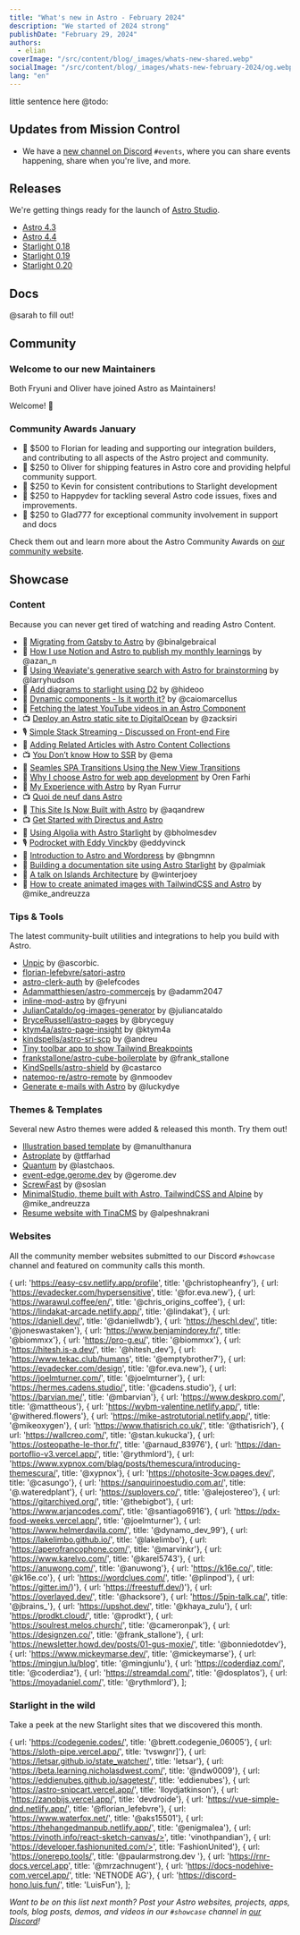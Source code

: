 ```yaml
---
title: "What's new in Astro - February 2024"
description: "We started of 2024 strong"
publishDate: "February 29, 2024"
authors:
  - elian
coverImage: "/src/content/blog/_images/whats-new-shared.webp"
socialImage: "/src/content/blog/_images/whats-new-february-2024/og.webp"
lang: "en"
---
```


little sentence here @todo:

## Updates from Mission Control

- We have a [new channel on Discord](/chat) `#events`, where you can share events happening, share when you're live, and more.

## Releases

We're getting things ready for the launch of [Astro Studio](https://studio.astro.build).

- [Astro 4.3](https://astro.build/blog/astro-430/)
- [Astro 4.4](https://astro.build/blog/astro-440/) 
- [Starlight 0.18](https://github.com/withastro/starlight/releases/tag/%40astrojs%2Fstarlight%400.18.0) 
- [Starlight 0.19](https://github.com/withastro/starlight/releases/tag/%40astrojs%2Fstarlight%400.19.0)
- [Starlight 0.20](https://github.com/withastro/starlight/releases/tag/%40astrojs%2Fstarlight%400.20.0)

## Docs

@sarah to fill out!

## Community

### Welcome to our new Maintainers

Both Fryuni and Oliver have joined Astro as Maintainers!

Welcome! 🎉

### Community Awards January

- 🌟 $500 to Florian for leading and supporting our integration builders, and contributing to all aspects of the Astro project and community.
- 🍾 $250 to Oliver for shipping features in Astro core and providing helpful community support.
- 🎈 $250 to Kevin for consistent contributions to Starlight development
- 🎊 $250 to Happydev for tackling several Astro code issues, fixes and improvements.
- 🎉 $250 to Glad777 for exceptional community involvement in support and docs

Check them out and learn more about the Astro Community Awards on [our community website](https://community.astro.build).

## Showcase

### Content

Because you can never get tired of watching and reading Astro Content.

- 📄 [Migrating from Gatsby to Astro](https://logarithmicspirals.com/blog/migrating-from-gatsby-to-astro/) by @binalgebraical
- 📄 [How I use Notion and Astro to publish my monthly learnings](https://azan-n.com/projects/2024-02-08t091659138z/) by @azan_n
- 📄 [Using Weaviate's generative search with Astro for brainstorming](https://larryhudson.io/astro-weaviate-brainstorm/) by @larryhudson
- 📄 [Add diagrams to starlight using D2](https://hideoo.dev/notes/starlight-add-diagrams-using-d2) by @hideoo
- 📄 [Dynamic components - Is it worth it?](https://dev.to/marcelluscaio/dynamic-components-is-it-worth-it-28m5) by @caiomarcellus
- 📄 [Fetching the latest YouTube videos in an Astro Component](https://techsquidtv.com/blog/astro-fetching-youtube-videos-with-rss/)
- 📺 [Deploy an Astro static site to DigitalOcean](https://www.youtube.com/watch?v=a6t93CFnmps) by @zacksiri
- 🎙️ [Simple Stack Streaming - Discussed on Front-end Fire](https://open.spotify.com/episode/6Y7RCXFJQtUxYGNXqemFw7)		
- 📄 [Adding Related Articles with Astro Content Collections](https://blog.codybrunner.com/2024/adding-related-articles-with-astro-content-collections/)	
- 📺 [You Don’t know How to SSR](https://portal.gitnation.org/contents/you-dont-know-how-to-ssr) by @ema
- 📄 [Seamles SPA Transitions Using the New View Transitions](https://semaphoreci.com/blog/view-transitions-api-astrojs)
- 📄 [Why I choose Astro for web app development](https://ryanfurrer.com/blog/my-experience-with-astro/) by Oren Farhi
- 📄 [My Experience with Astro](https://orizens.com/blog/why-i-chose-astro-for-web-app-dev-in-2024/) by Ryan Furrur
- 📺 [Quoi de neuf dans Astro](https://parlons-dev.com/episodes/quoi-de-neuf-dans-astro)
- 📄 [This Site Is Now Built with Astro](https://aqandrew.com/blog/now-built-with-astro/) by @aqandrew
- 📺 [Get Started with Directus and Astro](https://directus.io/tv/stack-up/astro)
- 📄 [Using Algolia with Astro Starlight](https://www.algolia.com/blog/engineering/algolia-docsearch-astro-starlight/) by @bholmesdev
- 🎙️ [Podrocket with Eddy Vinck](https://twitter.com/podrocketpod/status/1760351149440335877)by @eddyvinck
- 📄 [Introduction to Astro and Wordpress](https://dev.to/bngmnn/leveraging-wordpress-as-a-headless-cms-for-your-astro-website-a-comprehensive-guide-a4d) by @bngmnn
- 📄 [Building a documentation site using Astro Starlight](https://maciekpalmowski.dev/blog/building-a-documentation-site-using-astro-starlight/) by @palmiak
- 📄 [A talk on Islands Architecture](https://js-astro-islands-demo.netlify.app/) by @winterjoey
- 📄 [How to create animated images with TailwindCSS and Astro](https://lexingtonthemes.com/tutorials/how-to-create-animated-images-with-tailwind-css-and-astro-js/) by @mike_andreuzza	

### Tips & Tools

The latest community-built utilities and integrations to help you build with Astro.

- [Unpic](https://unpic.pics/blog/unpic-astro-image-service/) by @ascorbic.
- [florian-lefebvre/satori-astro](https://github.com/florian-lefebvre/satori-astro)
- [astro-clerk-auth](https://www.npmjs.com/package/astro-clerk-auth) by @elefcodes
- [Adammatthiesen/astro-commercejs](https://github.com/Adammatthiesen/astro-commercejs) by @adamm2047
- [inline-mod-astro](https://inox-tools.vercel.app/inline-mod) by @fryuni
- [JulianCataldo/og-images-generator](https://github.com/JulianCataldo/og-images-generator#astro-integration) by @juliancataldo
- [BryceRussell/astro-pages](https://github.com/BryceRussell/astro-pages) by @bryceguy
- [ktym4a/astro-page-insight](https://github.com/ktym4a/astro-page-insight) by @ktym4a
- [kindspells/astro-sri-scp](https://www.npmjs.com/package/@kindspells/astro-sri-csp) by @andreu
- [Tiny toolbar app to show Tailwind Breakpoints](https://elk.zone/m.webtoo.ls/@zero_gravitas@indieweb.social/111925333428424557)	
- [frankstallone/astro-cube-boilerplate](https://github.com/frankstallone/astro-cube-boilerplate) by @frank_stallone
- [KindSpells/astro-shield](https://github.com/KindSpells/astro-shield) by @castarco
- [natemoo-re/astro-remote](https://github.com/natemoo-re/astro-remote)	by @nmoodev
- [Generate e-mails with Astro](https://github.com/luckydye/astro-email/tree/main) by @luckydye

### Themes & Templates

Several new Astro themes were added & released this month. Try them out!

- [Illustration based template](https://github.com/manulthanura/Illustration-Based-Portfolio) by @manulthanura
- [Astroplate](https://astro.build/themes/details/astroplate/) by @tffarhad
- [Quantum](https://cosmicthemes.com/themes/quantum/) by @lastchaos.
- [event-edge.gerome.dev](https://event-edge.gerome.dev/) by @gerome.dev
- [ScrewFast](https://github.com/mearashadowfax/ScrewFast) by @soslan
- [MinimalStudio, theme built with Astro, TailwindCSS and Alpine](https://minimalstudio.vercel.app/) by @mike_andreuzza
- [Resume website with TinaCMS](https://astro-resume02.vercel.app/) by @alpeshnakrani

### Websites

All the community member websites submitted to our Discord `#showcase` channel and featured on community calls this month.

  { url: 'https://easy-csv.netlify.app/profile', title: '@christopheanfry'},
  { url: 'https://evadecker.com/hypersensitive', title: '@for.eva.new'},
  { url: 'https://warawul.coffee/en/', title: '@chris_origins_coffee'},
  { url: 'https://lindakat-arcade.netlify.app/', title: '@lindakat'},
  { url: 'https://daniell.dev/', title: '@daniellwdb'},
  { url: 'https://heschl.dev/', title: '@joneswastaken'},
  { url: 'https://www.benjamindorey.fr/', title: '@biommxx'},
  { url: 'https://pro-g.eu/', title: '@biommxx'},
  { url: 'https://hitesh.is-a.dev/', title: '@hitesh_dev'},
  { url: 'https://www.tekac.club/humans', title: '@emptybrother7'},
  { url: 'https://evadecker.com/design', title: '@for.eva.new'},
  { url: 'https://joelmturner.com/', title: '@joelmturner'},
  { url: 'https://hermes.cadens.studio/', title: '@cadens.studio'},
  { url: 'https://barvian.me/', title: '@mbarvian'},
  { url: 'https://www.deskpro.com/', title: '@mattheous'},
  { url: 'https://wybm-valentine.netlify.app/', title: '@withered.flowers'},
  { url: 'https://mike-astrotutorial.netlify.app/', title: '@mikeoxygen'},
  { url: 'https://www.thatisrich.co.uk/', title: '@thatisrich'},
  { url: 'https://wallcreo.com/', title: '@stan.kukucka'},
  { url: 'https://osteopathe-le-thor.fr/', title: '@arnaud_83976'},
  { url: 'https://dan-portoflio-v3.vercel.app/', title: '@rythmlord'},
  { url: 'https://www.xypnox.com/blag/posts/themescura/introducing-themescura/', title: '@xypnox'},
  { url: 'https://photosite-3cw.pages.dev/', title: '@casungo'},
  { url: 'https://sanquirinoestudio.com.ar/', title: '@.wateredplant'},
  { url: 'https://suplovers.co/', title: '@alejostereo'},
  { url: 'https://gitarchived.org/', title: '@thebigbot'},
  { url: 'https://www.arjancodes.com/', title: '@santiago6916'},
  { url: 'https://pdx-food-weeks.vercel.app/', title: '@joelmturner'},
  { url: 'https://www.helmerdavila.com/', title: '@dynamo_dev_99'},
  { url: 'https://lakelimbo.github.io/', title: '@lakelimbo'},
  { url: 'https://aperofrancophone.com/', title: '@marvinkr'},
  { url: 'https://www.karelvo.com/', title: '@karel5743'},
  { url: 'https://anuwong.com/', title: '@anuwong'},
  { url: 'https://k16e.co/', title: '@k16e.co'},
  { url: 'https://wordclues.com/', title: '@plinpod'},
  { url: 'https://gitter.im/)'},
  { url: 'https://freestuff.dev/)'},
  { url: 'https://overlayed.dev/', title: '@hacksore'},
  { url: 'https://5pin-talk.ca/', title: '@jbrains_'},
  { url: 'https://upshot.dev/', title: '@khaya_zulu'},
  { url: 'https://prodkt.cloud/', title: '@prodkt'},
  { url: 'https://soulrest.melos.church/', title: '@cameronpak'},
  { url: 'https://designzen.co/', title: '@frank_stallone'},
  { url: 'https://newsletter.howd.dev/posts/01-gus-moxie/', title: '@bonniedotdev'},
  { url: 'https://www.mickeymarse.dev/', title: '@mickeymarse'},
  { url: 'https://mingjun.lu/blog', title: '@mingjunlu'},
  { url: 'https://coderdiaz.com/', title: '@coderdiaz'},
  { url: 'https://streamdal.com/', title: '@dosplatos'},
  { url: 'https://moyadaniel.com/', title: '@rythmlord'},
];

<ShowcaseGrid items={sites} />

### Starlight in the wild

Take a peek at the new Starlight sites that we discovered this month.

{ url: 'https://codegenie.codes/', title: '@brett.codegenie_06005'},
{ url: 'https://sloth-pipe.vercel.app/', title: 'tvswgnr]'},
{ url: 'https://letsar.github.io/state_watcher/', title: 'letsar'},
{ url: 'https://beta.learning.nicholasdwest.com/', title: '@ndw0009'},
{ url: 'https://eddienubes.github.io/sagetest/', title: 'eddienubes'},
{ url: 'https://astro-snipcart.vercel.app/', title: 'lloydjatkinson'},
{ url: 'https://zanobijs.vercel.app/', title: 'devdroide'},
{ url: 'https://vue-simple-dnd.netlify.app/', title: '@florian_lefebvre'},
{ url: 'https://www.waterfox.net/', title: '@aks15501'},
{ url: 'https://thehangedmanpub.netlify.app/', title: '@enigmalea'},
{ url: 'https://vinoth.info/react-sketch-canvas/>', title: 'vinothpandian'},
{ url: 'https://developer.fashionunited.com/>', title: 'FashionUnited'},
{ url: 'https://onerepo.tools/', title: '@paularmstrong.dev '},
{ url: 'https://rnr-docs.vercel.app', title: '@mrzachnugent'},
{ url: 'https://docs-nodehive-com.vercel.app/', title: 'NETNODE AG'},
{ url: 'https://discord-hono.luis.fun/', title: 'LuisFun'},
];

<ShowcaseGrid items={starlightSites} />

*Want to be on this list next month? Post your Astro websites, projects, apps, tools, blog posts, demos, and videos in our `#showcase` channel in [our Discord](https://astro.build/chat)!*